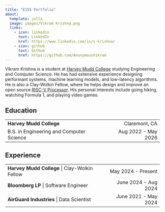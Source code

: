 ```yaml
---
title: "E155 Portfolio"
about:
  template: jolla
  image: images/Vikram Krishna.png  
  links:
    - icon: linkedin
      text: LinkedIn
      href: https://www.linkedin.com/in/v-krishna/
    - icon: github
      text: Github
      href: https://github.com/AnonymousVikram
---
```


Vikram Krishna is a student at [Harvey Mudd College](https://hmc.edu) studying Engineering and Computer Science.
He has had extensive experience designing performant systems, machine learning models, and low-latency algorithms.
He is also a Clay-Wolkin Fellow, where he helps design and improve an open source [RISC-V Processor](https://github.com/openhwgroup/cvw).
His personal interests include going hiking, watching Formula 1, and playing video games.

## Education
| | |
| :--- | ---: |
| **Harvey Mudd College** | Claremont, CA |
| B.S. in Engineering and Computer Science | Aug 2022 - May 2026 |

## Experience

| | | |
| :--- | ---: |
| **Harvey Mudd College** \| Clay-Wolkin Fellow | May 2024 - Present |
| **Bloomberg LP** \| Software Engineer | June 2024 - Aug 2024 |
| **AirGuard Industries** \| Data Scientist | June 2021 - May 2024 |
